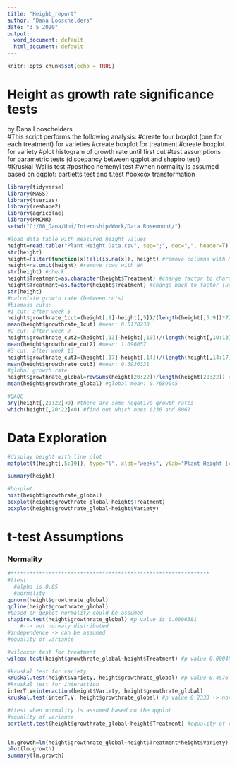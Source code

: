 ```yaml
---
title: "Height_report"
author: "Dana Looschelders"
date: "3 5 2020"
output:
  word_document: default
  html_document: default
---
```


```r
knitr::opts_chunk$set(echo = TRUE)

```

# Height as growth rate significance tests  
 by Dana Looschelders  
#This script performs the following analysis:
  #create four boxplot (one for each treatment) for varieties
  #create boxplot for treatment
  #create boxplot for variety
  #plot histogram of growth rate until first cut
  #test assumptions for parametric tests (discepancy between qqplot and shapiro test)
  #Kruskal-Wallis test
  #posthoc nemenyi test
  #when normality is assumed based on qqplot: bartletts test and t.test
  #boxcox transformation
  

```r
library(tidyverse)
library(MASS)
library(tseries)
library(reshape2)
library(agricolae)
library(PMCMR)
setwd("C:/00_Dana/Uni/Internship/Work/Data Rosemount/")

#load data table with measured height values
height=read.table("Plant Height Data.csv", sep=";", dec=",", header=T)
str(height)
height=Filter(function(x)!all(is.na(x)), height) #remove columns with NA
height=na.omit(height) #remove rows with NA
str(height) #check
height$Treatment=as.character(height$Treatment) #change factor to charactor to remove one empty factor level
height$Treatment=as.factor(height$Treatment) #change back to factor (ugly workaround but I didn't find a faster solution)
str(height)
#calculate growth rate (between cuts)
#biomass cuts:
#1 cut: after week 5
height$growthrate_1cut=(height[,9]-height[,5])/(length(height[,5:9])*7) #calculate dailygrowth rate
mean(height$growthrate_1cut) #mean: 0.5170238
#2 cut: after week 9
height$growthrate_cut2=(height[,13]-height[,10])/(length(height[,10:13])*7) #calculate growth rate
mean(height$growthrate_cut2) #mean: 1.096057
#3 cut: after week 13
height$growthrate_cut3=(height[,17]-height[,14])/(length(height[,14:17])*7) #calculate growth rate
mean(height$growthrate_cut3) #mean: 0.6936331
#global growth rate
height$growthrate_global=rowSums(height[20:22])/length(height[20:22]) #calculate growth rate
mean(height$growthrate_global) #global mean: 0.7689045

#QAQC
any(height[,20:22]<0) #there are some negative growth rates
which(height[,20:22]<0) #find out which ones (236 and 806)
```

# Data Exploration  
```r
#display height with line plot
matplot(t(height[,5:19]), type="l", xlab="weeks", ylab="Plant Height [cm]")

summary(height)

#boxplot
hist(height$growthrate_global)
boxplot(height$growthrate_global~height$Treatment)
boxplot(height$growthrate_global~height$Variety)
```
# t-test Assumptions  
### Normality  
```r
#***************************************************************
#ttest
  #alpha is 0.05
  #normality
qqnorm(height$growthrate_global)
qqline(height$growthrate_global)
#based on qqplot normality could be assumed 
shapiro.test(height$growthrate_global) #p value is 0.0006381
    #--> not normaly distributed
#independence -> can be assumed
#equality of variance 

#wilcoxon test for treatment
wilcox.test(height$growthrate_global~height$Treatment) #p value 0.0004546

#kruskal test for variety
kruskal.test(height$Variety, height$growthrate_global) #p value 0.4576 -> not significant
#kruskal test for interaction 
interT.V=interaction(height$Variety, height$growthrate_global)
kruskal.test(interT.V, height$growthrate_global) #p value 0.2333 -> not significant

#ttest when normality is assumed based on the qqplot
#equality of variance
bartlett.test(height$growthrate_global~height$Treatment) #equality of variance cannot be assumed


lm.growth=lm(height$growthrate_global~height$Treatment*height$Variety)
plot(lm.growth)
summary(lm.growth)
```
